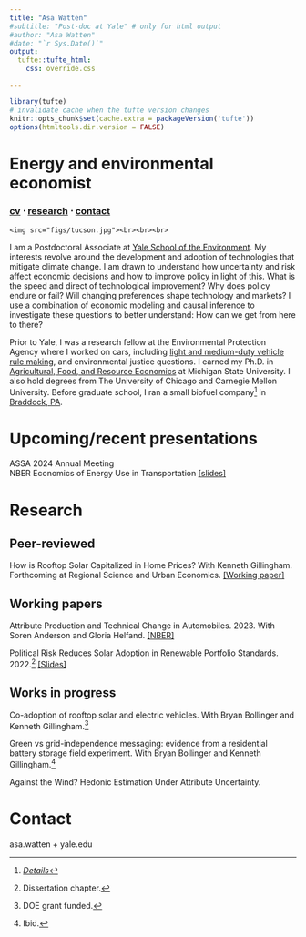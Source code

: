 ```yaml
---
title: "Asa Watten"
#subtitle: "Post-doc at Yale" # only for html output
#author: "Asa Watten"
#date: "`r Sys.Date()`"
output:
  tufte::tufte_html:
    css: override.css

---
```


```r
library(tufte)
# invalidate cache when the tufte version changes
knitr::opts_chunk$set(cache.extra = packageVersion('tufte'))
options(htmltools.dir.version = FALSE)
```
# Energy and environmental economist
### [cv](https://www.dropbox.com/scl/fi/wqc9ny1b6t4ajq100w9ek/CV.pdf?rlkey=cxvbaoe21tyuhbi3rtdfan0s1&dl=0) ⋅ [research](#research) ⋅ [contact](#contact)
```marginfigure
<img src="figs/tucson.jpg"><br><br><br>
```

I am a Postdoctoral Associate at [Yale School of the Environment](https://environment.yale.edu/). My interests revolve around the development and adoption of technologies that mitigate climate change. I am drawn to understand how uncertainty and risk affect economic decisions and how to improve policy in light of this. What is the speed and direct of technological improvement? Why does policy endure or fail? Will changing preferences shape technology and markets? I use a combination of economic modeling and causal inference to investigate these questions to better understand: How can we get from here to there?

Prior to Yale, I was a research fellow at the Environmental Protection Agency where I worked on cars, including [light and medium-duty vehicle rule making](https://www.epa.gov/regulations-emissions-vehicles-and-engines/proposed-rule-multi-pollutant-emissions-standards-model), and environmental justice questions. I earned my Ph.D. in [Agricultural, Food, and Resource Economics](https://afre.msu.edu) at Michigan State University. I also hold degrees from The University of Chicago and Carnegie Mellon University. Before graduate school, I ran a small biofuel company^[[*Details*](figs/details.png)] in [Braddock, PA](https://web.archive.org/web/20101112225821/http://15104.cc/braddock/).

# Upcoming/recent presentations

ASSA 2024 Annual Meeting <br>
NBER Economics of Energy Use in Transportation [[slides]](https://www.dropbox.com/scl/fi/stcehaxycwbwofk6izotu/Attributes-NBER.pdf?rlkey=7wpfb2f4ga2xgzu7rxd03lygh&dl=0)

# Research <a id="research"></a>

## Peer-reviewed

How is Rooftop Solar Capitalized in Home Prices? With Kenneth Gillingham.
Forthcoming at Regional Science and Urban Economics.
[[Working paper]](https://www.dropbox.com/scl/fi/ccz50ie7jv95i76k1km8o/Gillingham-and-Watten-Solar-Capitalization.pdf?rlkey=36ity4d1svi1khopqssj9ni5r&dl=0)

## Working papers 

Attribute Production and Technical Change in Automobiles. 2023.
With Soren Anderson and Gloria Helfand. [[NBER]](https://conference.nber.org/conf_papers/f178120.pdf)

Political Risk Reduces Solar Adoption in Renewable Portfolio Standards. 2022.^[Dissertation chapter.] [[Slides]](https://www.dropbox.com/scl/fi/2k3e1eh86bsox7rnvmigz/Watten_AERE_2022.pdf?rlkey=wyhl3h35cfv05ia5gcoo4odn8&dl=0)

## Works in progress

Co-adoption of rooftop solar and electric vehicles. With Bryan Bollinger and Kenneth Gillingham.^[DOE grant funded.]

Green vs grid-independence messaging: evidence from a residential battery storage field experiment. With Bryan Bollinger and Kenneth Gillingham.^[Ibid.]

Against the Wind? Hedonic Estimation Under Attribute Uncertainty.

# Contact <a id="contact"></a>

asa.watten + yale.edu




